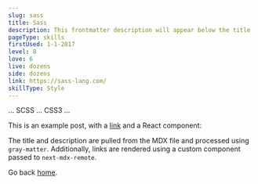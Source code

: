 ```yaml
---
slug: sass
title: Sass
description: This frontmatter description will appear below the title
pageType: skills
firstUsed: 1-1-2017
level: 8
love: 6
live: dozens
side: dozens
link: https://sass-lang.com/
skillType: Style
---
```


... SCSS ... CSS3 ...

This is an example post, with a [link](https://nextjs.org) and a React component:

The title and description are pulled from the MDX file and processed using `gray-matter`. Additionally, links are rendered using a custom component passed to `next-mdx-remote`.

Go back [home](/).

